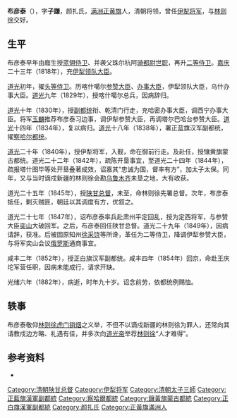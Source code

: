 '''布彦泰'''（{{bd|1791年||1880年||B}}），字'''子謙'''，颜扎氏，[[满洲|满洲]][[正黄旗|正黄旗]]人，清朝将领，曾任[[伊犁将军|伊犁将军]]，与[[林则徐|林则徐]]交好。

==生平==
布彦泰早年由廕生授[[蓝翎侍卫|蓝翎侍卫]]、并袭父珠尔杭阿[[骑都尉|骑都尉]][[世职|世职]]，再升[[二等侍卫|二等侍卫]]。[[嘉庆|嘉庆]]二十三年（1818年），充[[伊犁领队大臣|伊犁领队大臣]]。

[[道光|道光]]初年，擢[[头等侍卫|头等侍卫]]。历喀什噶尔[[参赞大臣|参赞大臣]]、[[办事大臣|办事大臣]]，伊犁领队大臣，乌什办事大臣。[[道光|道光]]九年（1829年），授喀什噶尔总兵，因病辞归。

[[道光|道光]]十年（1830年），授[[副都统|副都统]]衔、乾清门行走，充哈密办事大臣，调西宁办事大臣。将军[[玉麟|玉麟]]推荐布彦泰习边事，调伊犁参赞大臣，再调塔尔巴哈台参赞大臣。[[道光|道光]]十四年（1834年），复以病归。[[道光|道光]]十八年（1838年），署正蓝旗汉军副都统，擢[[八旗察哈爾|察哈尔都统]]。

[[道光|道光]]二十年（1840年），授伊犁将军，入觐，命在御前行走。及赴任，授镶黄旗蒙古都统。道光二十二年（1842年），疏陈开垦事宜，至道光二十四年（1844年），疏报塔什图毕等处开垦叠著成效，诏嘉其“忠诚为国，督率有方”，加太子太保。同年，又与当时谪戍新疆的林则徐会勘[[乌鲁木齐|乌鲁木齐]]未垦之地，大有收获。

道光二十五年（1845年），授[[陕甘总督|陕甘总督]]，未至，命林则徐先署总督。次年，布彦泰抵任，剿灭贼匪，朝廷以其调度有方，优叙之。

道光二十七年（1847年），诏布彦泰率兵赴肃州平定回乱，授为定西将军，与参赞大臣[[奕山|奕山]]大破回军。之后，布彦泰回任陕甘总督。道光二十九年（1849年），因病请辞，获准。后被固原知州[[徐采饶|徐采饶]]等所谗，革任为二等侍卫，降调伊犁参赞大臣，与将军奕山会议[[俄罗斯帝国|俄罗斯]]通商事宜。

咸丰二年（1852年），授正白旗汉军副都统。咸丰四年（1854年）回京，命赴王庆坨军营任职，因病未能成行，请求开缺。

光绪六年（1882年），病逝，时年九十岁。诏念前劳，依都统例赐恤。

==轶事==
布彦泰敬仰[[林则徐|林则徐]][[虎门销烟|虎门销烟]]之义举，不但不以谪戍新疆的林则徐为罪人，还常向其请教戍边方略、礼遇有佳，并多次向[[道光帝|道光帝]]举荐[[林则徐|林则徐]]“人才难得”。

==参考资料==
*{{Cite web|url=http://www.guoxue.com/shibu/24shi/qingshigao/qsgx_382.htm|title=清史稿一百六十九|author=[[赵尔巽|赵尔巽]]等|access-date=2011-03-02|archive-date=2019-05-19|archive-url=https://web.archive.org/web/20190519012503/http://www.guoxue.com/shibu/24shi/qingshigao/qsgx_382.htm|dead-url=no}}

{{DEFAULTSORT:B布}}
[[Category:清朝陕甘总督|Category:清朝陕甘总督]]
[[Category:伊犁将军|Category:伊犁将军]]
[[Category:清朝太子三師|Category:清朝太子三師]]
[[Category:正藍旗漢軍副都統|Category:正藍旗漢軍副都統]]
[[Category:察哈爾都統|Category:察哈爾都統]]
[[Category:鑲黃旗蒙古都統|Category:鑲黃旗蒙古都統]]
[[Category:正白旗漢軍副都統|Category:正白旗漢軍副都統]]
[[Category:颜扎氏|Category:颜扎氏]]
[[Category:正黃旗滿洲人|Category:正黃旗滿洲人]]